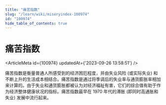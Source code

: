 ```yaml
---
title: "痛苦指数"
slug: "/learn/wiki/miseryindex-100974"
id: "100974"
hide_table_of_contents: true
---
```



# 痛苦指数

<ArticleMeta id={100974} updatedAt={'2023-09-26 13:58:51'} />
<div className='border-solid border-b border-t-0 my-4 border-[var(--ifm-color-gray-300)]' />

痛苦指数是衡量普通人所感受到的经济困厄程度，并由失业风险 (或实际失业) 和不断上升的生活成本相结合。痛苦指数是通过将季调后的失业率与通货膨胀率相加来计算的。由于失业和通货膨胀都被认为对经济福祉有害，它们的综合值有助于作为经济整体健康状况的指标。痛苦指数最早在 1970 年代的滞胀 (即同时高通胀和失业) 发展中流行起来。
